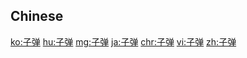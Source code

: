 {{also|子彈}}
==Chinese==
{{zh-see|子彈}}

[[ko:子弹]]
[[hu:子弹]]
[[mg:子弹]]
[[ja:子弹]]
[[chr:子弹]]
[[vi:子弹]]
[[zh:子弹]]